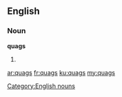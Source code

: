 ==English==
===Noun===
'''quags'''
#{{plural of|quag}}
[[Category:English nouns]]

[[ar:quags]]
[[fr:quags]]
[[ku:quags]]
[[my:quags]]